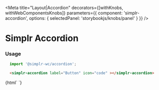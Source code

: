 
<Meta
  title="Layout|Accordion"
  decorators={[withKnobs, withWebComponentsKnobs]}
  parameters={{ component: 'simplr-accordion', options: { selectedPanel: 'storybookjs/knobs/panel' } }}
/>

# Simplr Accordion

### Usage

```js
  import '@simplr-wc/accordion';
```

```html
  <simplr-accordion label="Button" icon="code" ></simplr-accordion>
```

<Story name="Simplr Accordion">
  {html`
  <simplr-accordion label="Button" icon="code" ></simplr-accordion>
  `}
</Story>

<Props of="simplr-accordion" />
